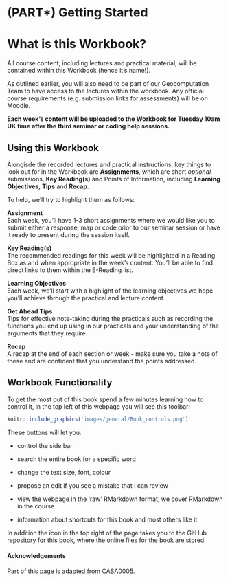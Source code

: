 # (PART\*) Getting Started {-}

# What is this Workbook?  {-}

All course content, including lectures and practical material, will be contained within this Workbook (hence it's name!). 

As outlined earlier, you will also need to be part of our Geocomputation Team to have access to the lectures within the workbook. Any official course requirements (e.g. submission links for assessments) will be on Moodle.

**Each week's content will be uploaded to the Workbook for Tuesday 10am UK time after the third seminar or coding help sessions.**

## Using this Workbook {-}

Alongisde the recorded lectures and practical instructions, key things to look out for in the Workbook are **Assignments**, which are short *optional* submissions, **Key Reading(s)** and Points of Information, including **Learning Objectives**, **Tips** and **Recap**. 

To help, we'll try to highlight them as follows:

:::assignment
**Assignment**<br>
Each week, you'll have 1-3 short assignments where we would like you to submit either a response, map or code prior to our seminar session or have it ready to present during the session itself.
:::

:::reading
**Key Reading(s)**<br>
The recommended readings for this week will be highlighted in a Reading Box as and when appropriate in the week's content. You'll be able to find direct links to them within the E-Reading list.
:::

:::puzzle
**Learning Objectives**<br>
Each week, we'll start with a highlight of the learning objectives we hope you'll achieve through the practical and lecture content.
:::

:::note
**Get Ahead Tips**<br>
Tips for effective note-taking during the practicals such as recording the functions you end up using in our practicals and your understanding of the arguments that they require.
:::

:::sds
**Recap**<br>
A recap at the end of each section or week - make sure you take a note of these and are confident that you understand the points addressed.
:::

## Workbook Functionality {-}

To get the most out of this book spend a few minutes learning how to control it, in the top left of this webpage you will see this toolbar:

```r
knitr::include_graphics('images/general/Book_controls.png')
```

These buttons will let you:

* <i class="fa fa-bars fa-lg"></i> control the side bar

* <i class="fa fa-search fa-lg"></i> search the entire book for a specific word

* <i class ="fa fa-font settings fa-lg"></i> change the text size, font, colour

* <i class ="fa fa-edit fa-lg"></i> propose an edit if you see a mistake that I can review

* <i class="fa fa-download fa-lg"></i> view the webpage in the 'raw' RMarkdown format, we cover RMarkdown in the course 

* <i class="fa fa-info" fa-lg></i> information about shortcuts for this book and most others like it

In addition the <i class="fa fa-github fa-lg"></i> icon in the top right of the page takes you to the GitHub repository for this book, where the online files for the book are stored.


#### Acknowledgements {-}

Part of this page is adapted from [CASA0005](https://andrewmaclachlan.github.io/CASA0005repo/index.html).

